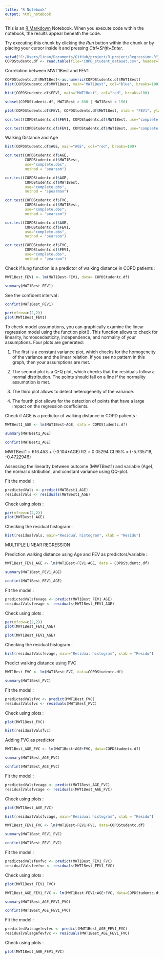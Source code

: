 ```yaml
---
title: "R Notebook"
output: html_notebook
---
```


This is an [R Markdown](http://rmarkdown.rstudio.com) Notebook. When you execute code within the notebook, the results appear beneath the code. 

Try executing this chunk by clicking the *Run* button within the chunk or by placing your cursor inside it and pressing *Ctrl+Shift+Enter*. 

```r
setwd("C:/Users/linan/Documents/GitHub/project/R-project/Regression-R")
COPDStudentc.df <- read.table(file="COPD_student_dataset.csv", header=TRUE, dec=".", sep = ",")
```

Correlation between MWT1Best and FEV1

```r
COPDStudentc.df$MWT1Best<-as.numeric(COPDStudentc.df$MWT1Best)
hist(COPDStudentc.df$MWT1Best, main="MWT1Best", col="blue", breaks=100)

```
```r
hist(COPDStudentc.df$FEV1, main="MWT1Best", col="red", breaks=100)
```

```r
subset(COPDStudentc.df, MWT1Best > 600 | MWT1Best < 150) 
```

```r
plot(COPDStudentc.df$FEV1, COPDStudentc.df$MWT1Best, xlab = "FEV1", ylab = "MWT1Best") 
```
```r
cor.test(COPDStudentc.df$FEV1, COPDStudentc.df$MWT1Best, use="complete.obs", method = "pearson")
```
```r
cor.test(COPDStudentc.df$FEV1, COPDStudentc.df$MWT1Best, use="complete.obs", method = "spearman")
```
Walking Distance and Age

```r
hist(COPDStudentc.df$AGE, main="AGE", col="red", breaks=100)
```

```r
cor.test(COPDStudentc.df$AGE, 
         COPDStudentc.df$MWT1Best, 
         use="complete.obs", 
         method = "pearson")
```
```r
cor.test(COPDStudentc.df$AGE, 
         COPDStudentc.df$MWT1Best, 
         use="complete.obs", 
         method = "spearman")
```
```r
cor.test(COPDStudentc.df$FVC,
         COPDStudentc.df$MWT1Best, 
         use="complete.obs", 
         method = "pearson")
```
```r
cor.test(COPDStudentc.df$AGE,
         COPDStudentc.df$FEV1, 
         use="complete.obs", 
         method = "pearson")
```
```r
cor.test(COPDStudentc.df$FVC,
         COPDStudentc.df$FEV1, 
         use="complete.obs", 
         method = "pearson")
```

Check if lung function is a predictor of walking distance in COPD patients :
```r
MWT1Best_FEV1 <- lm(MWT1Best~FEV1, data= COPDStudentc.df)
```

```r
summary(MWT1Best_FEV1)
```
See the confident interval :
```r
confint(MWT1Best_FEV1)
```
```r
par(mfrow=c(2,2))
plot(MWT1Best_FEV1)
```

To check model assumptions, you can graphically examine the linear regression model using the function plot(). This function allows to check for linearity, homoscedasticity, independence, and normality of your assumptions. Four plots are generated: 

1. The first is a constant variance plot, which checks for the homogeneity of the variance and the linear relation. If you see no pattern in this graph, then your assumptions are met. 

2. The second plot is a Q-Q plot, which checks that the residuals follow a normal distribution. The points should fall on a line if the normality assumption is met. 

3. The third plot allows to detect heterogeneity of the variance. 

4. The fourth plot allows for the detection of points that have a large impact on the regression coefficients. 


Check if AGE is a predictor of walking distance in COPD patients :
```r
MWTBest1_AGE <- lm(MWT1Best~AGE, data = COPDStudentc.df)
```

```r
summary(MWTBest1_AGE)
```

```r
confint(MWTBest1_AGE)
```
MWTBest1 = 616.453 + (-3.104*AGE)
R2 = 0.05294
CI 95% = (-5.735718,  -0.4722946)

Assessing the linearity between outcome (MWTBest1) and variable (Age), the normal distribution, and constant variance using QQ-plot.

Fit the model :
```r
predictedVals <- predict(MWTBest1_AGE)
residualVals <- residuals(MWTBest1_AGE)
```

Check using plots :
```r
par(mfrow=c(2,2))
plot(MWTBest1_AGE)
```
Checking the residual histogram :
```r
hist(residualVals, main="Residual histogram", xlab = "Residu")
```

MULTIPLE LINEAR REGRESSION

Prediction walking distance using Age and FEV as predictors/variable :

```r
MWT1Best_FEV1_AGE <- lm(MWT1Best~FEV1+AGE, data = COPDStudentc.df)
```

```r
summary(MWT1Best_FEV1_AGE)
```
```r
confint(MWT1Best_FEV1_AGE)
```

Fit the model :
```r
predictedValsfevage <- predict(MWT1Best_FEV1_AGE)
residualValsfevage <- residuals(MWT1Best_FEV1_AGE)
```

Check using plots :
```r
par(mfrow=c(2,2))
plot(MWT1Best_FEV1_AGE)
```
```r
plot(MWT1Best_FEV1_AGE)
```
Checking the residual histogram :
```r
hist(residualValsfevage, main="Residual histogram", xlab = "Residu")
```
Predict walking distance using FVC

```r
MWT1Best_FVC <- lm(MWT1Best~FVC, data=COPDStudentc.df)
```

```r
summary(MWT1Best_FVC)
```
Fit the model :
```r
predictedValsfvc <- predict(MWT1Best_FVC)
residualValsfvc <- residuals(MWT1Best_FVC)
```

Check using plots :
```r
plot(MWT1Best_FVC)
```
```r
hist(residualValsfvc)
```


Adding FVC as predictor

```r
MWT1Best_AGE_FVC <- lm(MWT1Best~AGE+FVC, data=COPDStudentc.df)
```

```r
summary(MWT1Best_AGE_FVC)
```
```r
confint(MWT1Best_AGE_FVC)
```
Fit the model :
```r
predictedValsfvcage <- predict(MWT1Best_AGE_FVC)
residualValsfvcage <- residuals(MWT1Best_AGE_FVC)
```

Check using plots :
```r
plot(MWT1Best_AGE_FVC)
```

```r
hist(residualValsfvcage, main="Residual histogram", xlab = "Residu")
```
```r
MWT1Best_FEV1_FVC <- lm(MWT1Best~FEV1+FVC, data=COPDStudentc.df)
```

```r
summary(MWT1Best_FEV1_FVC)
```
```r
confint(MWT1Best_FEV1_FVC)
```
Fit the model :
```r
predictedValsfevfvc <- predict(MWT1Best_FEV1_FVC)
residualValsfevfvc <- residuals(MWT1Best_FEV1_FVC)
```

Check using plots :
```r
plot(MWT1Best_FEV1_FVC)
```

```r
MWT1Best_AGE_FEV1_FVC <- lm(MWT1Best~FEV1+AGE+FVC, data=COPDStudentc.df)
```

```r
summary(MWT1Best_AGE_FEV1_FVC)
```
```r
confint(MWT1Best_AGE_FEV1_FVC)
```
Fit the model :
```r
predictedValsagefevfvc <- predict(MWT1Best_AGE_FEV1_FVC)
residualValsagefevfvc <- residuals(MWT1Best_AGE_FEV1_FVC)
```

Check using plots :
```r
plot(MWT1Best_AGE_FEV1_FVC)
```

